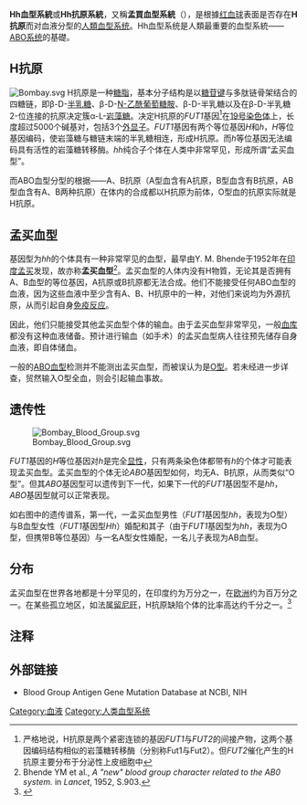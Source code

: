 '''Hh血型系統'''或'''Hh抗原系統'''，又稱'''孟買血型系統'''（{{lang-en|Hh/Bombay antigen system}}），是根據[[红血球|红血球]]表面是否存在'''H抗原'''而对血液分型的[[人類血型系统|人類血型系统]]。Hh血型系统是人類最重要的血型系統——[[ABO血型系统|ABO系统]]的基礎。

== H抗原 ==
[[File:Bombay.svg|right]]
H抗原是一种[[糖脂|糖脂]]，基本分子结构是以[[糖苷键|糖苷键]]与多肽链骨架结合的四糖链，即β-D-[[半乳糖|半乳糖]]、β-D-[[N-乙酰葡萄糖胺|N-乙酰葡萄糖胺]]、β-D-半乳糖以及在β-D-半乳糖2-位连接的抗原决定簇α-L-[[岩藻糖|岩藻糖]]。决定H抗原的''FUT1''基因<ref>严格地说，H抗原是两个紧密连锁的基因''FUT1''与''FUT2''的间接产物，这两个基因编码结构相似的岩藻糖转移酶（分别称Fut1与Fut2）。但''FUT2''催化产生的H抗原主要分布于分泌性上皮细胞中</ref>在[[19号染色体|19号染色体]]上，长度超过5000个碱基对，包括3个[[外显子|外显子]]。''FUT1''基因有两个等位基因''H''和''h''，''H''等位基因编码'''{{tsl|en|Galactoside 2-alpha-L-fucosyltransferase 2||岩藻糖转移酶}}'''，使岩藻糖与糖链末端的半乳糖相连，形成H抗原。而''h''等位基因无法编码具有活性的岩藻糖转移酶。''hh''纯合子个体在人类中非常罕见，形成所谓“孟买血型”。

而ABO血型分型的根据——A、B抗原（A型血含有A抗原，B型血含有B抗原，AB型血含有A、B两种抗原）在体内的合成都以H抗原为前体，O型血的抗原实际就是H抗原。

== 孟买血型 ==
基因型为''hh''的个体具有一种非常罕见的血型，最早由Y. M. Bhende于1952年在[[印度|印度]][[孟买|孟买]]发现，故亦称'''孟买血型'''<ref>Bhende YM et al., ''A "new" blood group character related to the AB0 system.'' in ''Lancet'', 1952, S.903.</ref>。孟买血型的人体内没有H物質，无论其是否拥有A、B血型的等位基因，A抗原或B抗原都无法合成。他们不能接受任何ABO血型的血液，因为这些血液中至少含有A、B、H抗原中的一种，对他们来说均为外源抗原，从而引起自身[[免疫反应|免疫反应]]。

因此，他们只能接受其他孟买血型个体的输血。由于孟买血型非常罕见，一般[[血库|血库]]都没有这种血液储备。预计进行输血（如手术）的孟买血型病人往往预先储存自身血液，即自体储血。

一般的[[ABO血型|ABO血型]]检测并不能测出孟买血型，而被误认为是[[O型|O型]]。若未经进一步详查，贸然输入O型全血，则会引起输血事故。

== 遗传性 ==
[[File:Bombay_Blood_Group.svg|thumb]]

''FUT1''基因的''H''等位基因对''h''是完全[[显性|显性]]，只有两条染色体都带有''h''的个体才可能表现孟买血型。孟买血型的个体无论''ABO''基因型如何，均无A、B抗原，从而类似“O型”。但其''ABO''基因型可以遗传到下一代，如果下一代的''FUT1''基因型不是''hh''，''ABO''基因型就可以正常表现。

如右图中的遗传谱系，第一代，一孟买血型男性（''FUT1''基因型''hh''，表现为O型）与B血型女性（''FUT1''基因型''Hh''）婚配和其子（由于''FUT1''基因型为''hh''，表现为O型，但携带B等位基因）与一名A型女性婚配，一名儿子表现为AB血型。

== 分布 ==
孟买血型在世界各地都是十分罕见的，在印度约为万分之一，在[[欧洲|欧洲]]约为百万分之一。在某些孤立地区，如法属[[留尼旺|留尼旺]]，H抗原缺陷个体的比率高达约千分之一。<ref>{{Cite web |url=http://www.ncbi.nlm.nih.gov/gv/mhc/xslcgi.cgi?cmd=bgmut%2Fsystems_info&system=hh |title=H (H) Blood Group System |accessdate=2020-09-26 |archive-date=2011-08-05 |archive-url=https://web.archive.org/web/20110805005529/http://www.ncbi.nlm.nih.gov/gv/mhc/xslcgi.cgi?cmd=bgmut%2Fsystems_info&system=hh |dead-url=no }}</ref>

== 注释 ==
{{reflist}}

== 外部链接 ==
* {{en}}Blood Group Antigen Gene Mutation Database at NCBI, NIH

{{输血医学}}
{{DEFAULTSORT:Hh血型系统}}
[[Category:血液|Category:血液]]
[[Category:人类血型系统|Category:人类血型系统]]